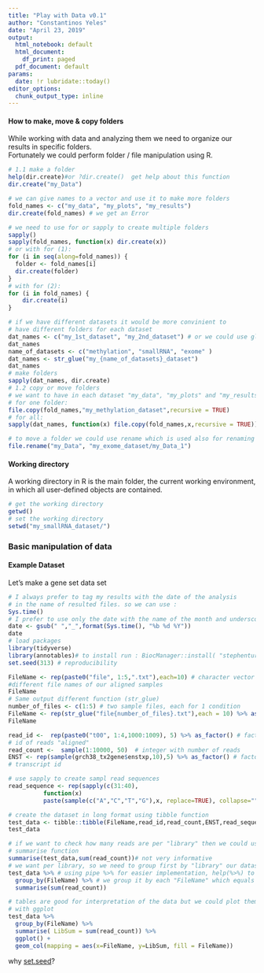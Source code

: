 ```yaml
---
title: "Play with Data v0.1"
author: "Constantinos Yeles"
date: "April 23, 2019"
output:
  html_notebook: default
  html_document:
    df_print: paged
  pdf_document: default
params:
  date: !r lubridate::today()
editor_options:
  chunk_output_type: inline
---
```


#### How to make, move & copy folders
While working with data and analyzing them we need to organize our results in specific folders.   
Fortunately we could perform folder / file manipulation using R.   
```r
# 1.1 make a folder                                                         ----
help(dir.create)#or ?dir.create()  get help about this function 
dir.create("my_Data")

# we can give names to a vector and use it to make more folders
fold_names <- c("my_data", "my_plots", "my_results")
dir.create(fold_names) # we get an Error

# we need to use for or sapply to create multiple folders
sapply()
sapply(fold_names, function(x) dir.create(x)) 
# or with for (1):
for (i in seq(along=fold_names)) {
  folder <- fold_names[i]
  dir.create(folder)
}
# with for (2):
for (i in fold_names) {
    dir.create(i)
}

# if we have different datasets it would be more convinient to 
# have different folders for each dataset
dat_names <- c("my_1st_dataset", "my_2nd_dataset") # or we could use glue package
dat_names 
name_of_datasets <- c("methylation", "smallRNA", "exome" )
dat_names <- str_glue("my_{name_of_datasets}_dataset") 
dat_names
# make folders
sapply(dat_names, dir.create) 
# 1.2 copy or move folders                                                  ----
# we want to have in each dataset "my_data", "my_plots" and "my_results" folders:
# for one folder:
file.copy(fold_names,"my_methylation_dataset",recursive = TRUE)
# for all:
sapply(dat_names, function(x) file.copy(fold_names,x,recursive = TRUE))

# to move a folder we could use rename which is used also for renaming folder/files
file.rename("my_Data", "my_exome_dataset/my_Data_1")
```
#### Working directory
A working directory in R is the main folder, the current working environment,  
in which all user-defined objects are contained. 
```r
# get the working directory
getwd()
# set the working directory
setwd("my_smallRNA_dataset/")
```
### Basic manipulation of data
#### Example Dataset
Let's make a gene set data set 
```r
# I always prefer to tag my results with the date of the analysis
# in the name of resulted files. so we can use :
Sys.time()
# I prefer to use only the date with the name of the month and underscore "_":
date <- gsub(" ","_",format(Sys.time(), "%b %d %Y"))
date
# load packages
library(tidyverse)
library(annotables)# to install run : BiocManager::install( "stephenturner/annotables")
set.seed(313) # reproducibility

FileName <- rep(paste0("file", 1:5,".txt"),each=10) # character vector with
#different file names of our aligned samples
FileName
# Same output different function (str_glue)
number_of_files <- c(1:5) # two sample files, each for 1 condition
FileName <- rep(str_glue("file{number_of_files}.txt"),each = 10) %>% as_factor()
FileName

read_id <-  rep(paste0("t00", 1:4,1000:1009), 5) %>% as_factor() # factor with
# id of reads "aligned"
read_count <-  sample(1:10000, 50)  # integer with number of reads  
ENST <- rep(sample(grch38_tx2gene$enstxp,10),5) %>% as_factor() # factor with
# transcript id

# use sapply to create sampl read sequences
read_sequence <- rep(sapply(c(31:40),
          function(x) 
          paste(sample(c("A","C","T","G"),x, replace=TRUE), collapse="")),5)

# create the dataset in long format using tibble function
test_data <- tibble::tibble(FileName,read_id,read_count,ENST,read_sequence)
test_data

# if we want to check how many reads are per "library" then we could use
# summarise function
summarise(test_data,sum(read_count))# not very informative
# we want per library, so we need to group first by "library" our dataset and then use summarise.
test_data %>% # using pipe %>% for easier implementation, help(%>%) to learn more # help(%>%) to learn more the "pipe"
  group_by(FileName) %>% # we group it by each "FileName" which equals to a sample library
  summarise(sum(read_count))

# tables are good for interpretation of the data but we could plot them easily
# with ggplot
test_data %>% 
  group_by(FileName) %>% 
  summarise( LibSum = sum(read_count)) %>% 
  ggplot() +
  geom_col(mapping = aes(x=FileName, y=LibSum, fill = FileName))

```
why [set.seed](https://stackoverflow.com/questions/13605271/reasons-for-using-the-set-seed-function)?
